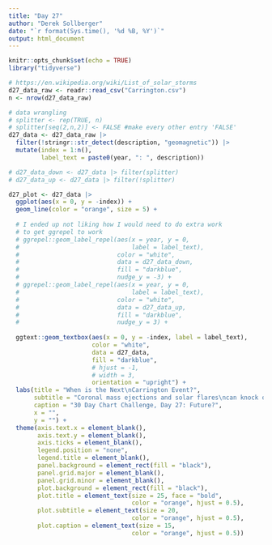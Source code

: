 ```yaml
---
title: "Day 27"
author: "Derek Sollberger"
date: "`r format(Sys.time(), '%d %B, %Y')`"
output: html_document
---
```


```r
knitr::opts_chunk$set(echo = TRUE)
library("tidyverse")
```

```r
# https://en.wikipedia.org/wiki/List_of_solar_storms
d27_data_raw <- readr::read_csv("Carrington.csv")
n <- nrow(d27_data_raw)
```

```r
# data wrangling
# splitter <- rep(TRUE, n)
# splitter[seq(2,n,2)] <- FALSE #make every other entry 'FALSE'
d27_data <- d27_data_raw |>
  filter(!stringr::str_detect(description, "geomagnetic")) |>
  mutate(index = 1:n(),
         label_text = paste0(year, ": ", description))

# d27_data_down <- d27_data |> filter(splitter)
# d27_data_up <- d27_data |> filter(!splitter)
```

```r
d27_plot <- d27_data |>
  ggplot(aes(x = 0, y = -index)) +
  geom_line(color = "orange", size = 5) +
  
  # I ended up not liking how I would need to do extra work
  # to get ggrepel to work
  # ggrepel::geom_label_repel(aes(x = year, y = 0, 
  #                               label = label_text),
  #                           color = "white",
  #                           data = d27_data_down,
  #                           fill = "darkblue",
  #                           nudge_y = -3) +
  # ggrepel::geom_label_repel(aes(x = year, y = 0, 
  #                               label = label_text),
  #                           color = "white",
  #                           data = d27_data_up,
  #                           fill = "darkblue",
  #                           nudge_y = 3) +
  
  ggtext::geom_textbox(aes(x = 0, y = -index, label = label_text),
                       color = "white",
                       data = d27_data,
                       fill = "darkblue",
                       # hjust = -1,
                       # width = 3,
                       orientation = "upright") +
  labs(title = "When is the Next\nCarrington Event?",
       subtitle = "Coronal mass ejections and solar flares\ncan knock out electronics worldwide",
       caption = "30 Day Chart Challenge, Day 27: Future?",
       x = "",
       y = "") +
  theme(axis.text.x = element_blank(),
        axis.text.y = element_blank(),
        axis.ticks = element_blank(),
        legend.position = "none",
        legend.title = element_blank(),
        panel.background = element_rect(fill = "black"),
        panel.grid.major = element_blank(),
        panel.grid.minor = element_blank(),
        plot.background = element_rect(fill = "black"),
        plot.title = element_text(size = 25, face = "bold",
                                  color = "orange", hjust = 0.5),
        plot.subtitle = element_text(size = 20,
                                  color = "orange", hjust = 0.5),
        plot.caption = element_text(size = 15,
                                  color = "orange", hjust = 0.5))
```

